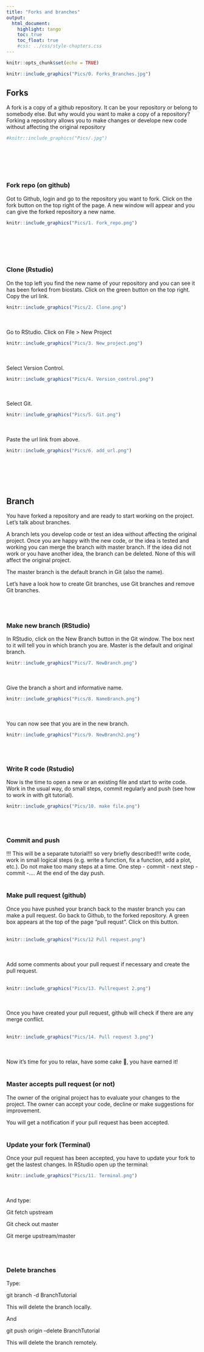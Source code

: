 ```yaml
---
title: "Forks and branches"
output:
  html_document:
    highlight: tango
    toc: true
    toc_float: true
    #css: ../css/style-chapters.css
--- 
```


```r
knitr::opts_chunk$set(echo = TRUE)
```

```r
knitr::include_graphics("Pics/0. Forks_Branches.jpg")
```

## Forks
A fork is a copy of a github repository. It can be your repository or belong to somebody else. But why would you want to make a copy of a repository? Forking a repository allows you to make changes or develope new code without affecting the original repository

```r
#knitr::include_graphics("Pics/.jpg")
```
<br/><br/>
<br/><br/>

### Fork repo (on github)
Got to Github, login and go to the repository you want to fork. Click on the fork button on the top right of the page. A new window will appear and you can give the forked repository a new name.

```r
knitr::include_graphics("Pics/1. Fork_repo.png")
```
<br/><br/>
<br/><br/>

### Clone (Rstudio)
On the top left you find the new name of your repository and you can see it has been forked from biostats.
Click on the green button on the top right. Copy the url link.
```r
knitr::include_graphics("Pics/2. Clone.png")
```
<br/><br/>
Go to RStudio. Click on File > New Project

```r
knitr::include_graphics("Pics/3. New_project.png")
```
<br/><br/>
Select Version Control.

```r
knitr::include_graphics("Pics/4. Version_control.png")
```
<br/><br/>
Select Git.

```r
knitr::include_graphics("Pics/5. Git.png")
```
<br/><br/>
Paste the url link from above.

```r
knitr::include_graphics("Pics/6. add_url.png")
```
<br/><br/>
<br/><br/>

## Branch
You have forked a repository and are ready to start working on the project. Let's talk about branches.

A branch lets you develop code or test an idea without affecting the original project. Once you are happy with the new code, or the idea is tested and working you can merge the branch with master branch. If the idea did not work or you have another idea, the branch can be deleted. None of this will affect the original project.

The master branch is the default branch in Git (also the name).

Let's have a look how to create Git branches, use Git branches and remove Git branches.
<br/><br/>
<br/><br/>

### Make new branch (RStudio)
In RStudio, click on the New Branch button in the Git window. The box next to it will tell you in which branch you are. Master is the default and original branch.

```r
knitr::include_graphics("Pics/7. NewBranch.png")
```
<br/><br/>
Give the branch a short and informative name.
```r
knitr::include_graphics("Pics/8. NameBranch.png")
```
<br/><br/>
You can now see that you are in the new branch.
```r
knitr::include_graphics("Pics/9. NewBranch2.png")
```
<br/><br/>

### Write R code (Rstudio)
Now is the time to open a new or an existing file and start to write code. Work in the usual way, do small steps, commit regularly and push (see how to work in with git tutorial). 
```r
knitr::include_graphics("Pics/10. make file.png")
```
<br/><br/>

### Commit and push
!!! This will be a separate tutorial!!! so very briefly described!!!
write code, work in small logical steps (e.g. write a function, fix a function, add a plot, etc.). Do not make too many steps at a time. One step - commit - next step - commit -.... At the end of the day push.
<br/><br/>

### Make pull request (github)
Once you have pushed your branch back to the master branch you can make a pull request. Go back to Github, to the forked repository. A green box appears at the top of the page "pull requst". Click on this button.
<br/><br/>
```r
knitr::include_graphics("Pics/12 Pull request.png")
```
<br/><br/>
Add some comments about your pull request if necessary and create the pull request.
<br/><br/>
```r
knitr::include_graphics("Pics/13. Pullrequest 2.png")
```
<br/><br/>
Once you have created your pull request, github will check if there are any merge conflict.
<br/><br/>
```r
knitr::include_graphics("Pics/14. Pull request 3.png")
```
<br/><br/>
Now it's time for you to relax, have some cake 🍰, you have earned it!
<br/><br/>

### Master accepts pull request (or not)
The owner of the original project has to evaluate your changes to the project. The owner can accept your code, decline or make suggestions for improvement.

You will get a notification if your pull request has been accepted.
<br/><br/>

### Update your fork (Terminal)
Once your pull request has been accepted, you have to update your fork to get the lastest changes. In RStudio open up the terminal:
```r
knitr::include_graphics("Pics/11. Terminal.png")
```
<br/><br/>
And type:

Git fetch upstream

Git check out master

Git merge upstream/master


<br/><br/>

### Delete branches
Type:

git branch -d BranchTutorial

This will delete the branch locally.

And

git push origin --delete BranchTutorial

This will delete the branch remotely.